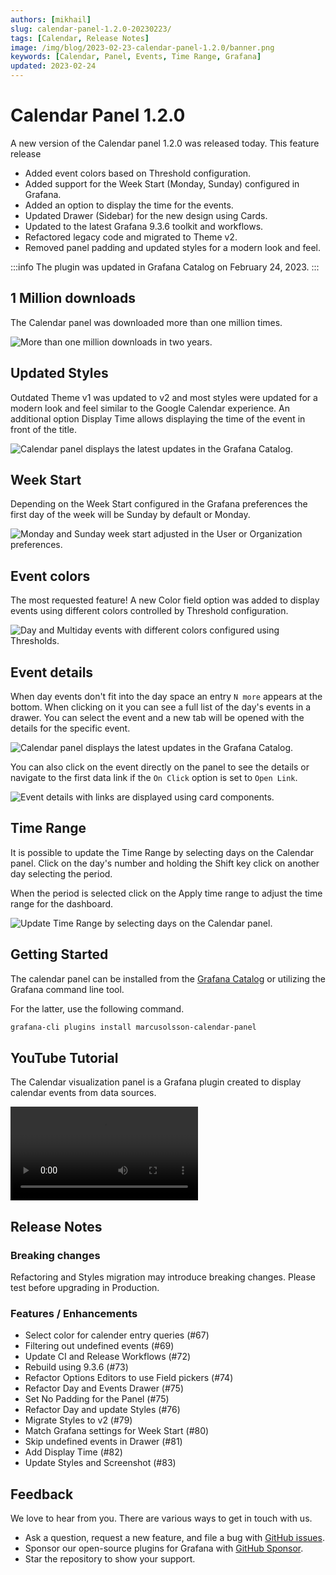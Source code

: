 ```yaml
---
authors: [mikhail]
slug: calendar-panel-1.2.0-20230223/
tags: [Calendar, Release Notes]
image: /img/blog/2023-02-23-calendar-panel-1.2.0/banner.png
keywords: [Calendar, Panel, Events, Time Range, Grafana]
updated: 2023-02-24
---
```



# Calendar Panel 1.2.0

A new version of the Calendar panel 1.2.0 was released today. This feature release

- Added event colors based on Threshold configuration.
- Added support for the Week Start (Monday, Sunday) configured in Grafana.
- Added an option to display the time for the events.
- Updated Drawer (Sidebar) for the new design using Cards.
- Updated to the latest Grafana 9.3.6 toolkit and workflows.
- Refactored legacy code and migrated to Theme v2.
- Removed panel padding and updated styles for a modern look and feel.

:::info
The plugin was updated in Grafana Catalog on February 24, 2023.
:::

<!--truncate-->

## 1 Million downloads

The Calendar panel was downloaded more than one million times.

<Image
  title="More than one million downloads in two years."
  src="/img/blog/2023-02-23-calendar-panel-1.2.0/downloads.png"
/>

## Updated Styles

Outdated Theme v1 was updated to v2 and most styles were updated for a modern look and feel similar to the Google Calendar experience. An additional option Display Time allows displaying the time of the event in front of the title.

<Image
  title="Calendar panel displays the latest updates in the Grafana Catalog."
  src="/img/blog/2023-02-23-calendar-panel-1.2.0/dashboard.png"
/>

## Week Start

Depending on the Week Start configured in the Grafana preferences the first day of the week will be Sunday by default or Monday.

<Image
  title="Monday and Sunday week start adjusted in the User or Organization preferences."
  src="/img/blog/2023-02-23-calendar-panel-1.2.0/week-start.png"
/>

## Event colors

The most requested feature! A new Color field option was added to display events using different colors controlled by Threshold configuration.

<Image
  title="Day and Multiday events with different colors configured using Thresholds."
  src="/img/blog/2023-02-23-calendar-panel-1.2.0/duration.png"
/>

## Event details

When day events don't fit into the day space an entry `N more` appears at the bottom. When clicking on it you can see a full list of the day's events in a drawer. You can select the event and a new tab will be opened with the details for the specific event.

<Image
  title="Calendar panel displays the latest updates in the Grafana Catalog."
  src="/img/blog/2023-02-23-calendar-panel-1.2.0/drawer.png"
/>

You can also click on the event directly on the panel to see the details or navigate to the first data link if the `On Click` option is set to `Open Link`.

<Image
  title="Event details with links are displayed using card components."
  src="/img/blog/2023-02-23-calendar-panel-1.2.0/event.png"
/>

## Time Range

It is possible to update the Time Range by selecting days on the Calendar panel. Click on the day's number and holding the Shift key click on another day selecting the period.

When the period is selected click on the Apply time range to adjust the time range for the dashboard.

<Image
  title="Update Time Range by selecting days on the Calendar panel."
  src="/img/blog/2023-02-23-calendar-panel-1.2.0/time-range.png"
/>

## Getting Started

The calendar panel can be installed from the [Grafana Catalog](https://grafana.com/grafana/plugins/marcusolsson-calendar-panel/) or utilizing the Grafana command line tool.

For the latter, use the following command.

```bash
grafana-cli plugins install marcusolsson-calendar-panel
```

## YouTube Tutorial

The Calendar visualization panel is a Grafana plugin created to display calendar events from data sources.

<Video
  src="https://www.youtube.com/embed/iPJ122x0oos"
  title="Display events from JSON API data source."
/>

## Release Notes

### Breaking changes

Refactoring and Styles migration may introduce breaking changes. Please test before upgrading in Production.

### Features / Enhancements

- Select color for calender entry queries (#67)
- Filtering out undefined events (#69)
- Update CI and Release Workflows (#72)
- Rebuild using 9.3.6 (#73)
- Refactor Options Editors to use Field pickers (#74)
- Refactor Day and Events Drawer (#75)
- Set No Padding for the Panel (#75)
- Refactor Day and update Styles (#76)
- Migrate Styles to v2 (#79)
- Match Grafana settings for Week Start (#80)
- Skip undefined events in Drawer (#81)
- Add Display Time (#82)
- Update Styles and Screenshot (#83)

## Feedback

We love to hear from you. There are various ways to get in touch with us.

- Ask a question, request a new feature, and file a bug with [GitHub issues](https://github.com/volkovlabs/volkovlabs-calendar-panel/issues/new/choose).
- Sponsor our open-source plugins for Grafana with [GitHub Sponsor](https://github.com/sponsors/VolkovLabs).
- Star the repository to show your support.
